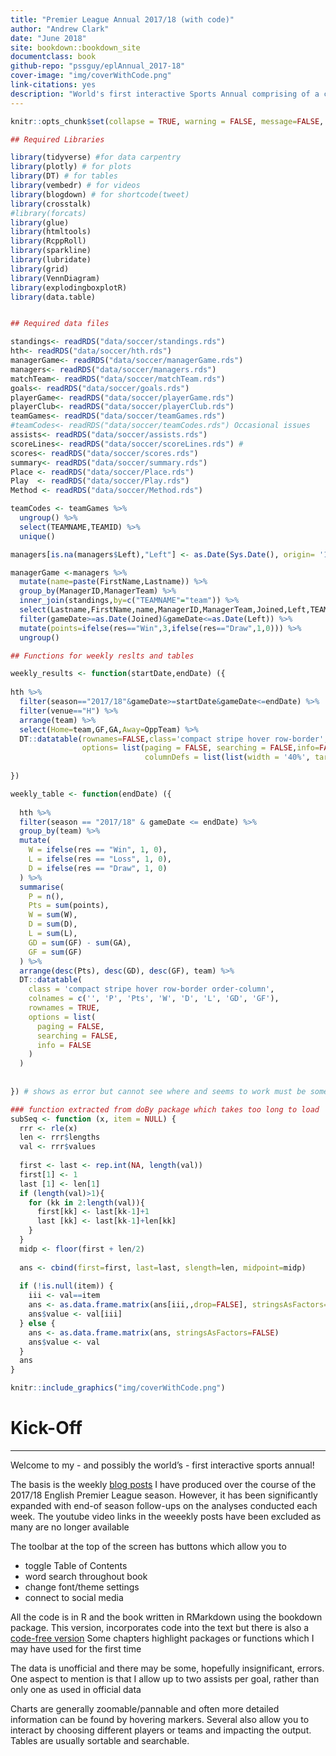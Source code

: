 ```yaml
--- 
title: "Premier League Annual 2017/18 (with code)"
author: "Andrew Clark"
date: "June 2018"
site: bookdown::bookdown_site
documentclass: book
github-repo: "pssguy/eplAnnual_2017-18"
cover-image: "img/coverWithCode.png" 
link-citations: yes
description: "World's first interactive Sports Annual comprising of a compilation of weekly blog posts, extensively extended with end-of-season updates, featuring varying aspects of football's English Premier League. A wide range of R packages are used to produce interactive charts and tables and tweets and podcasts are also embedded"
---
```

 
```r
knitr::opts_chunk$set(collapse = TRUE, warning = FALSE, message=FALSE, echo=TRUE,  fig.align = 'center')
```



```r


## Required Libraries

library(tidyverse) #for data carpentry
library(plotly) # for plots
library(DT) # for tables
library(vembedr) # for videos
library(blogdown) # for shortcode(tweet)
library(crosstalk)
#library(forcats)
library(glue)
library(htmltools)
library(RcppRoll)
library(sparkline)
library(lubridate)
library(grid)
library(VennDiagram)
library(explodingboxplotR)
library(data.table)


## Required data files

standings<- readRDS("data/soccer/standings.rds")
hth<- readRDS("data/soccer/hth.rds")
managerGame<- readRDS("data/soccer/managerGame.rds")
managers<- readRDS("data/soccer/managers.rds")
matchTeam<- readRDS("data/soccer/matchTeam.rds")
goals<- readRDS("data/soccer/goals.rds")
playerGame<- readRDS("data/soccer/playerGame.rds")
playerClub<- readRDS("data/soccer/playerClub.rds")
teamGames<- readRDS("data/soccer/teamGames.rds")
#teamCodes<- readRDS("data/soccer/teamCodes.rds") Occasional issues
assists<- readRDS("data/soccer/assists.rds")
scoreLines<- readRDS("data/soccer/scoreLines.rds") #
scores<- readRDS("data/soccer/scores.rds")
summary<- readRDS("data/soccer/summary.rds")
Place <- readRDS("data/soccer/Place.rds")
Play  <- readRDS("data/soccer/Play.rds")
Method <- readRDS("data/soccer/Method.rds")

teamCodes <- teamGames %>%
  ungroup() %>%
  select(TEAMNAME,TEAMID) %>%
  unique()

managers[is.na(managers$Left),"Left"] <- as.Date(Sys.Date(), origin= '1970-01-01') #

managerGame <-managers %>% 
  mutate(name=paste(FirstName,Lastname)) %>% 
  group_by(ManagerID,ManagerTeam) %>% 
  inner_join(standings,by=c("TEAMNAME"="team")) %>% 
  select(Lastname,FirstName,name,ManagerID,ManagerTeam,Joined,Left,TEAMNAME,gameDate,res,GF,GA,position) %>% 
  filter(gameDate>=as.Date(Joined)&gameDate<=as.Date(Left)) %>% 
  mutate(points=ifelse(res=="Win",3,ifelse(res=="Draw",1,0))) %>% 
  ungroup()

## Functions for weekly reslts and tables

weekly_results <- function(startDate,endDate) ({
  
hth %>% 
  filter(season=="2017/18"&gameDate>=startDate&gameDate<=endDate) %>% 
  filter(venue=="H") %>% 
  arrange(team) %>% 
  select(Home=team,GF,GA,Away=OppTeam) %>% 
  DT::datatable(rownames=FALSE,class='compact stripe hover row-border',colnames = c('', '', '', ''),
                options= list(paging = FALSE, searching = FALSE,info=FALSE,
                              columnDefs = list(list(width = '40%', targets = list(0,3)))),width=350)
  
}) 

weekly_table <- function(endDate) ({
  
  hth %>%
  filter(season == "2017/18" & gameDate <= endDate) %>%
  group_by(team) %>%
  mutate(
    W = ifelse(res == "Win", 1, 0),
    L = ifelse(res == "Loss", 1, 0),
    D = ifelse(res == "Draw", 1, 0)
  ) %>%
  summarise(
    P = n(),
    Pts = sum(points),
    W = sum(W),
    D = sum(D),
    L = sum(L),
    GD = sum(GF) - sum(GA),
    GF = sum(GF)
  ) %>%
  arrange(desc(Pts), desc(GD), desc(GF), team) %>%
  DT::datatable(
    class = 'compact stripe hover row-border order-column',
    colnames = c('', 'P', 'Pts', 'W', 'D', 'L', 'GD', 'GF'),
    rownames = TRUE,
    options = list(
      paging = FALSE,
      searching = FALSE,
      info = FALSE
    )
  )
  
  
}) # shows as error but cannot see where and seems to work must be something above

### function extracted from doBy package which takes too long to load
subSeq <- function (x, item = NULL) {
  rrr <- rle(x)
  len <- rrr$lengths
  val <- rrr$values
  
  first <- last <- rep.int(NA, length(val))
  first[1] <- 1
  last [1] <- len[1]
  if (length(val)>1){
    for (kk in 2:length(val)){
      first[kk] <- last[kk-1]+1
      last [kk] <- last[kk-1]+len[kk]
    }
  }
  midp <- floor(first + len/2)
  
  ans <- cbind(first=first, last=last, slength=len, midpoint=midp)
  
  if (!is.null(item)) {
    iii <- val==item
    ans <- as.data.frame.matrix(ans[iii,,drop=FALSE], stringsAsFactors=FALSE)
    ans$value <- val[iii]
  } else {
    ans <- as.data.frame.matrix(ans, stringsAsFactors=FALSE)
    ans$value <- val
  }
  ans
}

```



```r
knitr::include_graphics("img/coverWithCode.png")
```

# Kick-Off {-}


---


Welcome to my - and possibly the world's - first interactive sports annual!

The basis is the weekly [blog posts](http://mytinyshinys.com/categories/eplweekly/) I have produced over the course of the 2017/18 English Premier League season. However, it has been significantly expanded with end-of season follow-ups on the analyses conducted each week. The youtube video links in the weeekly posts have been excluded as many are no longer available

The toolbar at the top of the screen has buttons which allow you to 

 * toggle Table of Contents
 * word search throughout book
 * change font/theme settings
 * connect to social media
 

All the code is in R and the book written in RMarkdown using the bookdown package. This version, incorporates code into the text but there is also a [code-free version](https://mytinyshinys.com/annual)  Some chapters highlight packages or functions which I may have used for the first time

The data is unofficial and there may be some, hopefully insignificant, errors. One aspect to mention is that I allow up to two assists per goal, rather than only one as used in official data

Charts are generally zoomable/pannable and often more detailed information can be found by hovering markers. Several also allow you to interact by choosing different players or teams and impacting the output. Tables are usually sortable and searchable.   

